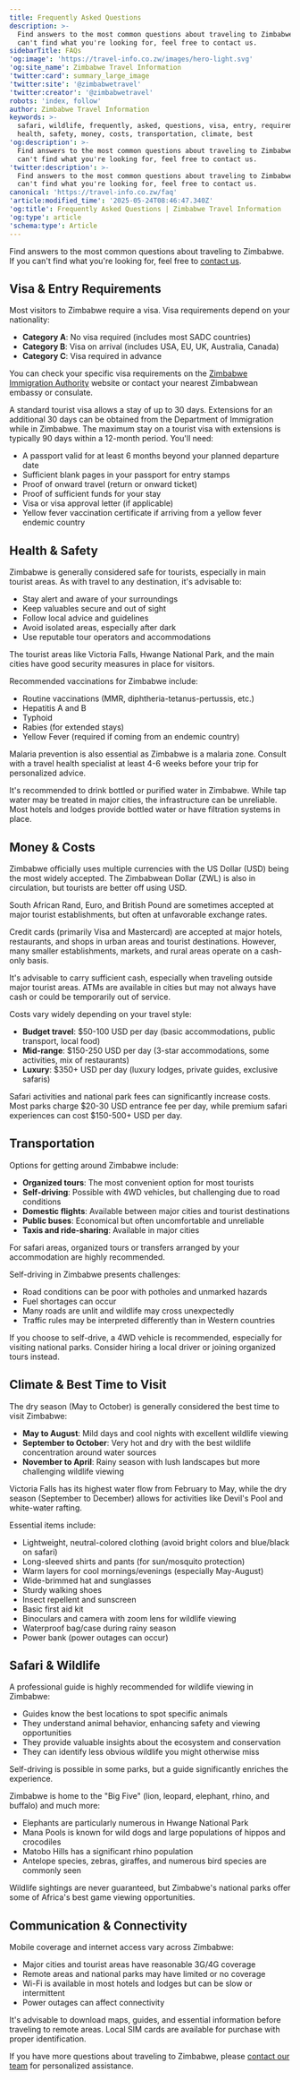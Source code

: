 ```yaml
---
title: Frequently Asked Questions
description: >-
  Find answers to the most common questions about traveling to Zimbabwe. If you
  can't find what you're looking for, feel free to contact us.
sidebarTitle: FAQs
'og:image': 'https://travel-info.co.zw/images/hero-light.svg'
'og:site_name': Zimbabwe Travel Information
'twitter:card': summary_large_image
'twitter:site': '@zimbabwetravel'
'twitter:creator': '@zimbabwetravel'
robots: 'index, follow'
author: Zimbabwe Travel Information
keywords: >-
  safari, wildlife, frequently, asked, questions, visa, entry, requirements,
  health, safety, money, costs, transportation, climate, best
'og:description': >-
  Find answers to the most common questions about traveling to Zimbabwe. If you
  can't find what you're looking for, feel free to contact us.
'twitter:description': >-
  Find answers to the most common questions about traveling to Zimbabwe. If you
  can't find what you're looking for, feel free to contact us.
canonical: 'https://travel-info.co.zw/faq'
'article:modified_time': '2025-05-24T08:46:47.340Z'
'og:title': Frequently Asked Questions | Zimbabwe Travel Information
'og:type': article
'schema:type': Article
---
```




Find answers to the most common questions about traveling to Zimbabwe. If you can't find what you're looking for, feel free to [contact us](/contact).

## Visa & Entry Requirements

<Accordion title="Do I need a visa to visit Zimbabwe?">
  Most visitors to Zimbabwe require a visa. Visa requirements depend on your nationality:
  
  - **Category A**: No visa required (includes most SADC countries)
  - **Category B**: Visa on arrival (includes USA, EU, UK, Australia, Canada)
  - **Category C**: Visa required in advance
  
  You can check your specific visa requirements on the [Zimbabwe Immigration Authority](https://www.evisa.gov.zw/) website or contact your nearest Zimbabwean embassy or consulate.
</Accordion>

<Accordion title="How long can I stay in Zimbabwe on a tourist visa?">
  A standard tourist visa allows a stay of up to 30 days. Extensions for an additional 30 days can be obtained from the Department of Immigration while in Zimbabwe. The maximum stay on a tourist visa with extensions is typically 90 days within a 12-month period.
</Accordion>

<Accordion title="What documents do I need for entry into Zimbabwe?">
  You'll need:
  
  - A passport valid for at least 6 months beyond your planned departure date
  - Sufficient blank pages in your passport for entry stamps
  - Proof of onward travel (return or onward ticket)
  - Proof of sufficient funds for your stay
  - Visa or visa approval letter (if applicable)
  - Yellow fever vaccination certificate if arriving from a yellow fever endemic country
</Accordion>

## Health & Safety

<Accordion title="Is Zimbabwe safe for tourists?">
  Zimbabwe is generally considered safe for tourists, especially in main tourist areas. As with travel to any destination, it's advisable to:
  
  - Stay alert and aware of your surroundings
  - Keep valuables secure and out of sight
  - Follow local advice and guidelines
  - Avoid isolated areas, especially after dark
  - Use reputable tour operators and accommodations
  
  The tourist areas like Victoria Falls, Hwange National Park, and the main cities have good security measures in place for visitors.
</Accordion>

<Accordion title="What vaccinations do I need for Zimbabwe?">
  Recommended vaccinations for Zimbabwe include:
  
  - Routine vaccinations (MMR, diphtheria-tetanus-pertussis, etc.)
  - Hepatitis A and B
  - Typhoid
  - Rabies (for extended stays)
  - Yellow Fever (required if coming from an endemic country)
  
  Malaria prevention is also essential as Zimbabwe is a malaria zone. Consult with a travel health specialist at least 4-6 weeks before your trip for personalized advice.
</Accordion>

<Accordion title="Is tap water safe to drink in Zimbabwe?">
  It's recommended to drink bottled or purified water in Zimbabwe. While tap water may be treated in major cities, the infrastructure can be unreliable. Most hotels and lodges provide bottled water or have filtration systems in place.
</Accordion>

## Money & Costs

<Accordion title="What currency is used in Zimbabwe?">
  Zimbabwe officially uses multiple currencies with the US Dollar (USD) being the most widely accepted. The Zimbabwean Dollar (ZWL) is also in circulation, but tourists are better off using USD.
  
  South African Rand, Euro, and British Pound are sometimes accepted at major tourist establishments, but often at unfavorable exchange rates.
</Accordion>

<Accordion title="Can I use credit cards in Zimbabwe?">
  Credit cards (primarily Visa and Mastercard) are accepted at major hotels, restaurants, and shops in urban areas and tourist destinations. However, many smaller establishments, markets, and rural areas operate on a cash-only basis.
  
  It's advisable to carry sufficient cash, especially when traveling outside major tourist areas. ATMs are available in cities but may not always have cash or could be temporarily out of service.
</Accordion>

<Accordion title="How much should I budget for a trip to Zimbabwe?">
  Costs vary widely depending on your travel style:
  
  - **Budget travel**: $50-100 USD per day (basic accommodations, public transport, local food)
  - **Mid-range**: $150-250 USD per day (3-star accommodations, some activities, mix of restaurants)
  - **Luxury**: $350+ USD per day (luxury lodges, private guides, exclusive safaris)
  
  Safari activities and national park fees can significantly increase costs. Most parks charge $20-30 USD entrance fee per day, while premium safari experiences can cost $150-500+ USD per day.
</Accordion>

## Transportation

<Accordion title="What's the best way to get around in Zimbabwe?">
  Options for getting around Zimbabwe include:
  
  - **Organized tours**: The most convenient option for most tourists
  - **Self-driving**: Possible with 4WD vehicles, but challenging due to road conditions
  - **Domestic flights**: Available between major cities and tourist destinations
  - **Public buses**: Economical but often uncomfortable and unreliable
  - **Taxis and ride-sharing**: Available in major cities
  
  For safari areas, organized tours or transfers arranged by your accommodation are highly recommended.
</Accordion>

<Accordion title="Is it safe to self-drive in Zimbabwe?">
  Self-driving in Zimbabwe presents challenges:
  
  - Road conditions can be poor with potholes and unmarked hazards
  - Fuel shortages can occur
  - Many roads are unlit and wildlife may cross unexpectedly
  - Traffic rules may be interpreted differently than in Western countries
  
  If you choose to self-drive, a 4WD vehicle is recommended, especially for visiting national parks. Consider hiring a local driver or joining organized tours instead.
</Accordion>

## Climate & Best Time to Visit

<Accordion title="When is the best time to visit Zimbabwe?">
  The dry season (May to October) is generally considered the best time to visit Zimbabwe:
  
  - **May to August**: Mild days and cool nights with excellent wildlife viewing
  - **September to October**: Very hot and dry with the best wildlife concentration around water sources
  - **November to April**: Rainy season with lush landscapes but more challenging wildlife viewing
  
  Victoria Falls has its highest water flow from February to May, while the dry season (September to December) allows for activities like Devil's Pool and white-water rafting.
</Accordion>

<Accordion title="What should I pack for a trip to Zimbabwe?">
  Essential items include:
  
  - Lightweight, neutral-colored clothing (avoid bright colors and blue/black on safari)
  - Long-sleeved shirts and pants (for sun/mosquito protection)
  - Warm layers for cool mornings/evenings (especially May-August)
  - Wide-brimmed hat and sunglasses
  - Sturdy walking shoes
  - Insect repellent and sunscreen
  - Basic first aid kit
  - Binoculars and camera with zoom lens for wildlife viewing
  - Waterproof bag/case during rainy season
  - Power bank (power outages can occur)
</Accordion>

## Safari & Wildlife

<Accordion title="Do I need a guide for wildlife viewing?">
  A professional guide is highly recommended for wildlife viewing in Zimbabwe:
  
  - Guides know the best locations to spot specific animals
  - They understand animal behavior, enhancing safety and viewing opportunities
  - They provide valuable insights about the ecosystem and conservation
  - They can identify less obvious wildlife you might otherwise miss
  
  Self-driving is possible in some parks, but a guide significantly enriches the experience.
</Accordion>

<Accordion title="What animals can I expect to see on safari in Zimbabwe?">
  Zimbabwe is home to the "Big Five" (lion, leopard, elephant, rhino, and buffalo) and much more:
  
  - Elephants are particularly numerous in Hwange National Park
  - Mana Pools is known for wild dogs and large populations of hippos and crocodiles
  - Matobo Hills has a significant rhino population
  - Antelope species, zebras, giraffes, and numerous bird species are commonly seen
  
  Wildlife sightings are never guaranteed, but Zimbabwe's national parks offer some of Africa's best game viewing opportunities.
</Accordion>

## Communication & Connectivity

<Accordion title="Is there internet and mobile phone coverage in Zimbabwe?">
  Mobile coverage and internet access vary across Zimbabwe:
  
  - Major cities and tourist areas have reasonable 3G/4G coverage
  - Remote areas and national parks may have limited or no coverage
  - Wi-Fi is available in most hotels and lodges but can be slow or intermittent
  - Power outages can affect connectivity
  
  It's advisable to download maps, guides, and essential information before traveling to remote areas. Local SIM cards are available for purchase with proper identification.
</Accordion>

If you have more questions about traveling to Zimbabwe, please [contact our team](/contact) for personalized assistance.





<Trustpilot />